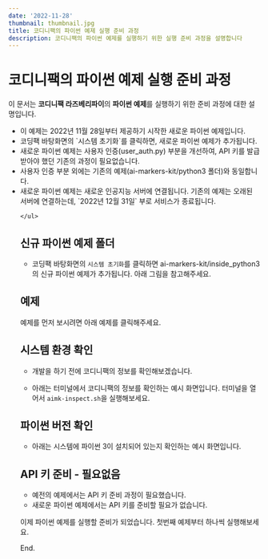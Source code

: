 ```yaml
---
date: '2022-11-28'
thumbnail: thumbnail.jpg
title: 코디니팩의 파이썬 예제 실행 준비 과정
description: 코디니팩의 파이썬 예제를 실행하기 위한 실행 준비 과정을 설명합니다
---
```


# 코디니팩의 파이썬 예제 실행 준비 과정

<MdxTextBox>
    <Box sx={{ color: 'secondary.main', fontWeight: 600, mb: 1 }}>
        이 문서는 <b>코디니팩 라즈베리파이</b>의 <b>파이썬 예제</b>를 실행하기 위한 준비 과정에 대한 설명입니다.
    </Box>
    <ul>
        <li>이 예제는 2022년 11월 28일부터 제공하기 시작한 새로운 파이썬 예제입니다.</li>
        <li>코딩팩 바탕화면의 `시스템 초기화`를 클릭하면, 새로운 파이썬 예제가 추가됩니다.</li>
        <li>
            새로운 파이썬 예제는 사용자 인증(user_auth.py) 부분을 개선하여, API 키를 발급받아야 했던 기존의 과정이
            필요없습니다.
        </li>
        <li>사용자 인증 부분 외에는 기존의 예제(ai-markers-kit/python3 폴더)와 동일합니다.</li>
        <li>
            새로운 파이썬 예제는 새로운 인공지능 서버에 연결됩니다. 기존의 예제는 오래된 서버에 연결하는데, 
            `2022년 12월 31일` 부로 서비스가 종료됩니다.
        </li>
       
    </ul>
</MdxTextBox>

## 신규 파이썬 예제 폴더

- 코딩팩 바탕화면의 `시스템 초기화`를 클릭하면  ai-markers-kit/inside_python3 의 신규 파이썬 예제가 추가됩니다. 
  아래 그림을 참고해주세요.

 <MdxImageView src="/images/codinypack-py/update-py.png" caption="신규 파이썬 예제 폴더" transparentBg />



## 예제
예제를 먼저 보시려면 아래 예제를 클릭해주세요.

<PyInsideExampleLinkBox exampleId="ex0" />

## 시스템 환경 확인

-   개발을 하기 전에 코디니팩의 정보를 확인해보겠습니다.
-   아래는 터미널에서 코디니팩의 정보를 확인하는 예시 화면입니다. 터미널을 열어서 `aimk-inspect.sh`을 실행해보세요.

    <MdxImageView src="/images/codinypack-py/inspect.png" caption="시스템 정보 확인" />

## 파이썬 버전 확인

-   아래는 시스템에 파이썬 3이 설치되어 있는지 확인하는 예시 화면입니다.
    <MdxImageView src="/images/codinypack-py/check-py37.png" caption="파이썬 버전 확인" />

## API 키 준비 - 필요없음

-   예전의 예제에서는 API 키 준비 과정이 필요했습니다.
-   새로운 파이썬 예제에서는 API 키를 준비할 필요가 없습니다.

이제 파이썬 예제를 실행할 준비가 되었습니다. 첫번째 예제부터 하나씩 실행해보세요.

<PyInsideExampleLinkBox exampleId="ex0" />

End.
